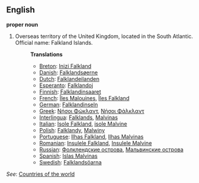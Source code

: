 ==English==

'''proper noun'''

# Overseas territory of the United Kingdom, located in the South Atlantic. Official name: Falkland Islands.
#:'''Translations'''
#:*[[Breton]]: [[Inizi Falkland]]
#:*[[Danish]]: [[Falklandsøerne]]
#:*[[Dutch]]: [[Falklandeilanden]]
#:*[[Esperanto]]: [[Falklandoj]]
#:*[[Finnish]]: [[Falklandinsaaret]]
#:*[[French]]: [[Îles Malouines]], [[Îles Falkland]]
#:*[[German]]: [[Falklandinseln]]
#:*[[Greek]]: [[Νήσοι Φώκλαντ]], [[Νήσοι Φάλκλαντ]]
#:*[[Interlingua]]: [[Falklands]], [[Malvinas]]
#:*[[Italian]]: [[Isole Falkland]], [[isole Malvine]]
#:*[[Polish]]: [[Falklandy]], [[Malwiny]]
#:*[[Portuguese]]: [[Ilhas Falkland]], [[Ilhas Malvinas]]
#:*[[Romanian]]: [[Insulele Falkland]], [[Insulele Malvine]]
#:*[[Russian]]: [[Фолклендские острова]], [[Мальвинские острова]]
#:*[[Spanish]]: [[Islas Malvinas]]
#:*[[Swedish]]: [[Falklandsöarna]]

''See'': [[Countries of the world]]